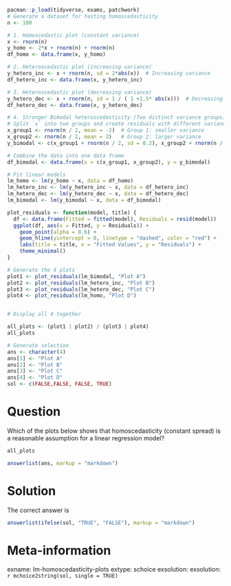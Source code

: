 ```r
pacman::p_load(tidyverse, exams, patchwork)
# Generate a dataset for testing homoscedasticity
n <- 100

# 1. Homoscedastic plot (constant variance)
x <- rnorm(n)
y_homo <- 2*x + rnorm(n) + rnorm(n)
df_homo <- data.frame(x, y_homo)

# 2. Heteroscedastic plot (increasing variance)
y_hetero_inc <- x + rnorm(n, sd = 2*abs(x))  # Increasing variance
df_hetero_inc <- data.frame(x, y_hetero_inc)

# 3. Heteroscedastic plot (decreasing variance)
y_hetero_dec <- x + rnorm(n, sd = 1 / ( 1 +1.5* abs(x)))  # Decreasing variance
df_hetero_dec <- data.frame(x, y_hetero_dec)

# 4. Stronger Bimodal heteroscedasticity (Two distinct variance groups)
# Split `x` into two groups and create residuals with different variances for each group
x_group1 <- rnorm(n / 2, mean = -2)  # Group 1: smaller variance
x_group2 <- rnorm(n / 2, mean = 3)   # Group 2: larger variance
y_bimodal <- c(x_group1 + rnorm(n / 2, sd = 0.2), x_group2 + rnorm(n / 2, sd = 5))  # Different variances

# Combine the data into one data frame
df_bimodal <- data.frame(x = c(x_group1, x_group2), y = y_bimodal)

# Fit linear models
lm_homo <- lm(y_homo ~ x, data = df_homo)
lm_hetero_inc <- lm(y_hetero_inc ~ x, data = df_hetero_inc)
lm_hetero_dec <- lm(y_hetero_dec ~ x, data = df_hetero_dec)
lm_bimodal <- lm(y_bimodal ~ x, data = df_bimodal)

plot_residuals <- function(model, title) {
  df <- data.frame(Fitted = fitted(model), Residuals = resid(model))
  ggplot(df, aes(x = Fitted, y = Residuals)) +
    geom_point(alpha = 0.6) +
    geom_hline(yintercept = 0, linetype = "dashed", color = "red") +
    labs(title = title, x = "Fitted Values", y = "Residuals") +
    theme_minimal()
}

# Generate the 4 plots
plot1 <- plot_residuals(lm_bimodal, "Plot A")
plot2 <- plot_residuals(lm_hetero_inc, "Plot B")
plot3 <- plot_residuals(lm_hetero_dec, "Plot C")
plot4 <- plot_residuals(lm_homo, "Plot D")


# Display all 4 together

all_plots <- (plot1 | plot2) / (plot3 | plot4)
all_plots

# Generate selection
ans <- character(4)
ans[1] <- "Plot A"
ans[2] <- "Plot B"
ans[3] <- "Plot C"
ans[4] <- "Plot D"
sol <- c(FALSE,FALSE, FALSE, TRUE)

```
Question
==================
Which of the plots below shows that homoscedasticity (constant spread) is a reasonable assumption for a linear regression model?

```r
all_plots
```


```r
answerlist(ans, markup = "markdown")
```


Solution
=================
The correct answer is

```r
answerlist(ifelse(sol, "TRUE", "FALSE"), markup = "markdown")
```



Meta-information
================
exname: lm-homoscedasticity-plots
extype: schoice
exsolution: exsolution: `r mchoice2string(sol, single = TRUE)`
